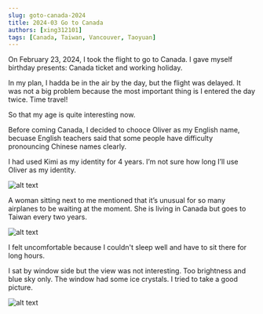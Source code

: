 ```yaml
---
slug: goto-canada-2024
title: 2024-03 Go to Canada
authors: [xing312101]
tags: [Canada, Taiwan, Vancouver, Taoyuan]
---
```


On February 23, 2024, I took the flight to go to Canada. I gave myself birthday presents: Canada ticket and working holiday.

In my plan, I hadda be in the air by the day, but the flight was delayed. It was not a big problem because the most important thing is I entered the day twice. Time travel!

So that my age is quite interesting now.

Before coming Canada, I decided to chooce Oliver as my English name, becuase English teachers said that some people have difficulty pronouncing Chinese names clearly.

I had used Kimi as my identity for 4 years. I’m not sure how long I’ll use Oliver as my identity.

![alt text](/img/2024/20240323_flight_ticket.jpeg "20240323_flight_ticket")

A woman sitting next to me mentioned that it’s unusual for so many airplanes to be waiting at the moment. She is living in Canada but goes to Taiwan every two years.

![alt text](/img/2024/20240323_flights.jpeg "20240323_flights")

I felt uncomfortable because I couldn't sleep well and have to sit there for long hours.

I sat by window side but the view was not interesting. Too brightness and blue sky only. The window had some ice crystals. I tried to take a good picture.

![alt text](/img/2024/20240323_ice_crystals.jpeg "20240323_ice_crystals")






